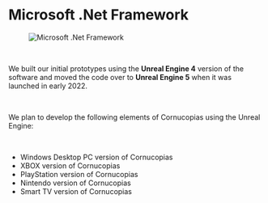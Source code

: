# Microsoft .Net Framework  

<figure className="img-center">
  <img src="/images/technology/microsoft-dotnet.png" alt="Microsoft .Net Framework" />
</figure>  

</br>

We built our initial prototypes using the **Unreal Engine 4** version of the software and moved the code over to **Unreal Engine 5** when it was launched in early 2022.  

</br>

We plan to develop the following elements of Cornucopias using the Unreal Engine:  

</br>

<ul className="list-disc pl-6 space-y-2">
  <li>Windows Desktop PC version of Cornucopias</li>
  <li>XBOX version of Cornucopias</li>
  <li>PlayStation version of Cornucopias</li>
  <li>Nintendo version of Cornucopias</li>
  <li>Smart TV version of Cornucopias</li>
</ul>  
